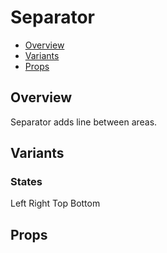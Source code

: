 

<Meta title="Components/Separator" component={Separator} />

<!--- Component template -->


<!--- Component documentation -->

# Separator

- [Overview](#overview)
- [Variants](#variants)
- [Props](#props)

## Overview

Separator adds line between areas.

<Canvas>
  <Separator />
</Canvas>

## Variants

### States

<Canvas>
  <Story name="States">
    <Flex css={{ gap: 8 }}>
      <Box>Left</Box> <Separator orientation="vertical" /> <Box>Right</Box>
    </Flex>
    <Flex
      css={{
        gap: 8,
        maxWidth: 200,
        width: '100%',
        flexDirection: 'column',
        alignItems: 'center',
        ml: 100,
      }}>
      <Box>Top</Box> <Separator orientation="horizontal" />
      <Box>Bottom</Box>
    </Flex>
  </Story>
</Canvas>

## Props

<ArgsTable of={Separator} />
